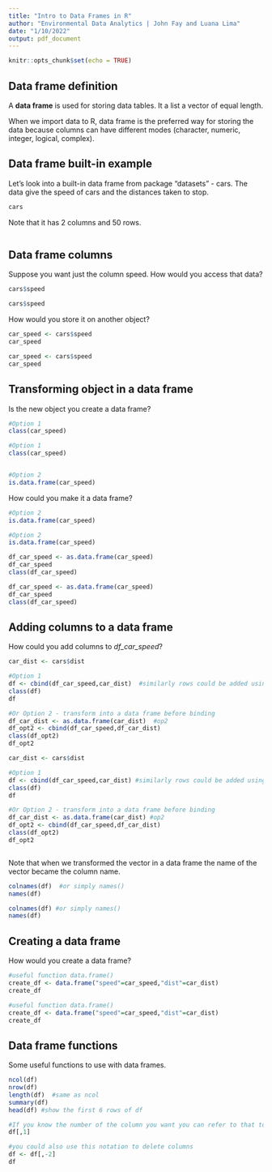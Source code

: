 ```yaml
---
title: "Intro to Data Frames in R"
author: "Environmental Data Analytics | John Fay and Luana Lima"
date: "1/10/2022"
output: pdf_document
---
```


```r
knitr::opts_chunk$set(echo = TRUE)
```

## Data frame definition

A **data frame** is used for storing data tables. It a list a vector of equal length. 

When we import data to R, data frame is the preferred way for storing the data because columns can have different modes (character, numeric, integer, logical, complex).


## Data frame built-in example

Let's look into a built-in data frame from package "datasets" - cars. The data give the speed of cars and the distances taken to stop.

```r
cars
```


Note that it has 2 columns and 50 rows.
```r

```

## Data frame columns

Suppose you want just the column speed. How would you access that data? 

```r
cars$speed
```
```r
cars$speed
```

How would you store it on another object?

```r
car_speed <- cars$speed
car_speed
```
```r
car_speed <- cars$speed
car_speed
```


## Transforming object in a data frame

Is the new object you create a data frame?
```r
#Option 1
class(car_speed)
```


```r
#Option 1
class(car_speed)


#Option 2
is.data.frame(car_speed)
```

How could you make it a data frame?

```r
#Option 2
is.data.frame(car_speed)
```
```r
#Option 2
is.data.frame(car_speed)
```



```r
df_car_speed <- as.data.frame(car_speed)
df_car_speed
class(df_car_speed)
```
```r
df_car_speed <- as.data.frame(car_speed)
df_car_speed
class(df_car_speed)
```

## Adding columns to a data frame

How could you add columns to *df_car_speed*?

```r
car_dist <- cars$dist

#Option 1
df <- cbind(df_car_speed,car_dist)  #similarly rows could be added using rbind()
class(df)
df

#Or Option 2 - transform into a data frame before binding
df_car_dist <- as.data.frame(car_dist)  #op2
df_opt2 <- cbind(df_car_speed,df_car_dist)
class(df_opt2)
df_opt2

```
```r
car_dist <- cars$dist

#Option 1
df <- cbind(df_car_speed,car_dist) #similarly rows could be added using rbind()
class(df)
df
```
```r
#Or Option 2 - transform into a data frame before binding
df_car_dist <- as.data.frame(car_dist) #op2
df_opt2 <- cbind(df_car_speed,df_car_dist)
class(df_opt2)
df_opt2

```
```r

```





Note that when we transformed the vector in a data frame the name of the vector became the column name.

```r
colnames(df)  #or simply names()
names(df)
```

```r
colnames(df) #or simply names()
names(df)
```

## Creating a data frame

How would you create a data frame?

```r
#useful function data.frame()
create_df <- data.frame("speed"=car_speed,"dist"=car_dist)
create_df
```

```r
#useful function data.frame()
create_df <- data.frame("speed"=car_speed,"dist"=car_dist)
create_df

```

## Data frame functions

Some useful functions to use with data frames.

```r
ncol(df)  
nrow(df)  
length(df)  #same as ncol
summary(df)
head(df) #show the first 6 rows of df

#If you know the number of the column you want you can refer to that to access column
df[,1]

#you could also use this notation to delete columns
df <- df[,-2]
df
```